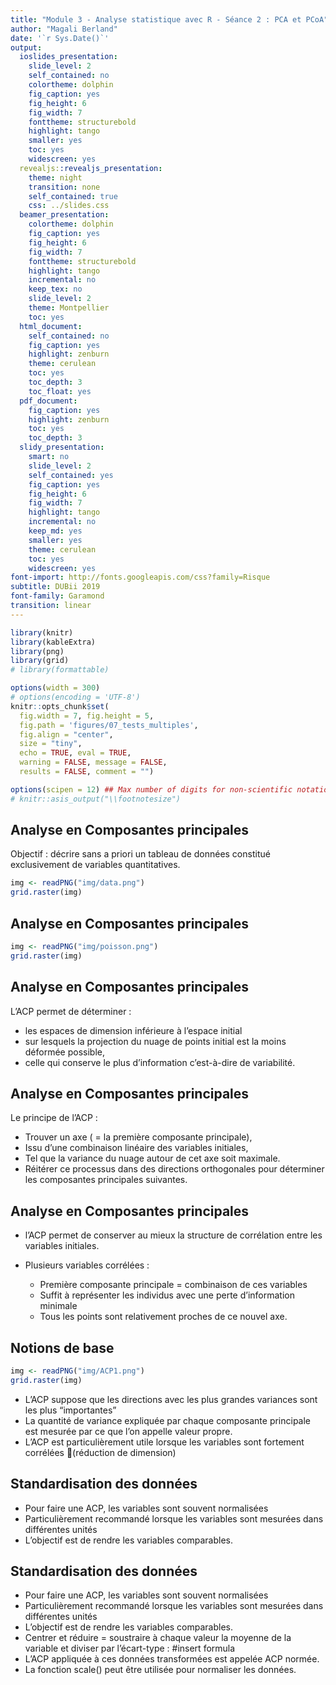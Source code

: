 ```yaml
---
title: "Module 3 - Analyse statistique avec R - Séance 2 : PCA et PCoA"
author: "Magali Berland"
date: '`r Sys.Date()`'
output:
  ioslides_presentation:
    slide_level: 2
    self_contained: no
    colortheme: dolphin
    fig_caption: yes
    fig_height: 6
    fig_width: 7
    fonttheme: structurebold
    highlight: tango
    smaller: yes
    toc: yes
    widescreen: yes
  revealjs::revealjs_presentation:
    theme: night
    transition: none
    self_contained: true
    css: ../slides.css
  beamer_presentation:
    colortheme: dolphin
    fig_caption: yes
    fig_height: 6
    fig_width: 7
    fonttheme: structurebold
    highlight: tango
    incremental: no
    keep_tex: no
    slide_level: 2
    theme: Montpellier
    toc: yes
  html_document:
    self_contained: no
    fig_caption: yes
    highlight: zenburn
    theme: cerulean
    toc: yes
    toc_depth: 3
    toc_float: yes
  pdf_document:
    fig_caption: yes
    highlight: zenburn
    toc: yes
    toc_depth: 3
  slidy_presentation:
    smart: no
    slide_level: 2
    self_contained: yes
    fig_caption: yes
    fig_height: 6
    fig_width: 7
    highlight: tango
    incremental: no
    keep_md: yes
    smaller: yes
    theme: cerulean
    toc: yes
    widescreen: yes
font-import: http://fonts.googleapis.com/css?family=Risque
subtitle: DUBii 2019
font-family: Garamond
transition: linear
---
```


```r
library(knitr)
library(kableExtra)
library(png)
library(grid)
# library(formattable)

options(width = 300)
# options(encoding = 'UTF-8')
knitr::opts_chunk$set(
  fig.width = 7, fig.height = 5, 
  fig.path = 'figures/07_tests_multiples',
  fig.align = "center", 
  size = "tiny", 
  echo = TRUE, eval = TRUE, 
  warning = FALSE, message = FALSE, 
  results = FALSE, comment = "")

options(scipen = 12) ## Max number of digits for non-scientific notation
# knitr::asis_output("\\footnotesize")

```

## Analyse en Composantes principales

Objectif : décrire sans a priori un tableau de données constitué exclusivement de variables quantitatives.

```r
img <- readPNG("img/data.png")
grid.raster(img)
```

## Analyse en Composantes principales

```r
img <- readPNG("img/poisson.png")
grid.raster(img)
```

## Analyse en Composantes principales

L’ACP permet de déterminer :

- les espaces de dimension inférieure à l’espace initial 
- sur lesquels la projection du nuage de points initial est la moins déformée possible, 
- celle qui conserve le plus d’information c’est-à-dire de variabilité.


## Analyse en Composantes principales

Le principe de l'ACP : 

- Trouver un axe ( = la première composante principale), 
- Issu d'une combinaison linéaire des variables initiales, 
- Tel que la variance du nuage autour de cet axe soit maximale. 
- Réitérer ce processus dans des directions orthogonales pour déterminer les composantes principales suivantes.

## Analyse en Composantes principales

- l'ACP permet de conserver au mieux la structure de corrélation entre les variables initiales.
- Plusieurs variables corrélées : 

  - Première composante principale = combinaison de ces variables 
  - Suffit à représenter les individus avec une perte d’information minimale 
  - Tous les points sont relativement proches de ce nouvel axe.

## Notions de base

```r
img <- readPNG("img/ACP1.png")
grid.raster(img)
```

- L’ACP suppose que les directions avec les plus grandes variances sont les plus “importantes”
- La quantité de variance expliquée par chaque composante principale est mesurée par ce que l’on appelle valeur propre.
- L’ACP est particulièrement utile lorsque les variables sont fortement corrélées (réduction de dimension)


## Standardisation des données

- Pour faire une ACP, les variables sont souvent normalisées 
- Particulièrement recommandé lorsque les variables sont mesurées dans différentes unités 
- L’objectif est de rendre les variables comparables. 

## Standardisation des données

- Pour faire une ACP, les variables sont souvent normalisées 
- Particulièrement recommandé lorsque les variables sont mesurées dans différentes unités 
- L’objectif est de rendre les variables comparables. 
- Centrer et réduire = soustraire à chaque valeur la moyenne de la variable et diviser par l’écart-type : #insert formula
- L’ACP appliquée à ces données transformées est appelée ACP normée.
- La fonction scale() peut être utilisée pour normaliser les données.
